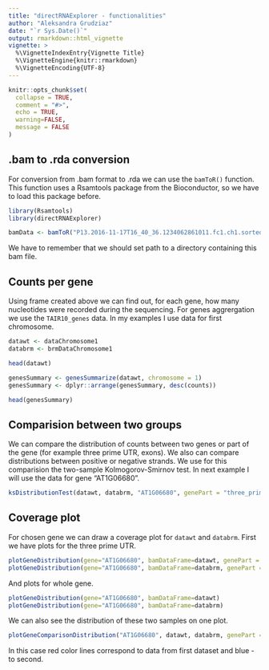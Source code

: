 ```yaml
---
title: "directRNAExplorer - functionalities"
author: "Aleksandra Grudziaz"
date: "`r Sys.Date()`"
output: rmarkdown::html_vignette
vignette: >
  %\VignetteIndexEntry{Vignette Title}
  %\VignetteEngine{knitr::rmarkdown}
  %\VignetteEncoding{UTF-8}
---
```


```r
knitr::opts_chunk$set(
  collapse = TRUE,
  comment = "#>",
  echo = TRUE, 
  warning=FALSE, 
  message = FALSE
)
```

## .bam to .rda conversion

For conversion from .bam format to .rda we can use the `bamToR()` function. This function uses a Rsamtools package from the Bioconductor, so we have to load this package before.

```r
library(Rsamtools)
library(directRNAExplorer)
```
```r
bamData <- bamToR("P13.2016-11-17T16_40_36.1234062861011.fc1.ch1.sorted.bam")
```

We have to remember that we should set path to a directory containing this bam file.

## Counts per gene

Using frame created above we can find out, for each gene, how many nucleotides were recorded during the sequencing. For genes aggrergation we use the `TAIR10_genes` data. In my examples I use data for first chromosome.

```r
datawt <- dataChromosome1
databrm <- brmDataChromosome1
```
```r
head(datawt)
```

```r
genesSummary <- genesSummarize(datawt, chromosome = 1)
genesSummary <- dplyr::arrange(genesSummary, desc(counts))

head(genesSummary)
```


## Comparision between two groups

We can compare the distribution of counts between two genes or part of the gene (for example three prime UTR, exons). We also can compare distributions between positive or negative strands. We use for this comparision the two-sample Kolmogorov-Smirnov test.
In next example I will use the data for gene "AT1G06680".

```r
ksDistributionTest(datawt, databrm, "AT1G06680", genePart = "three_prime_UTR", strand="neg")
```

## Coverage plot

For chosen gene we can draw a coverage plot for `datawt` and `databrm`.
First we have plots for the three prime UTR.
```r
plotGeneDistribution(gene="AT1G06680", bamDataFrame=datawt, genePart = "three_prime_UTR")
plotGeneDistribution(gene="AT1G06680", bamDataFrame=databrm, genePart = "three_prime_UTR")
```

And plots for whole gene.
```r
plotGeneDistribution(gene="AT1G06680", bamDataFrame=datawt)
plotGeneDistribution(gene="AT1G06680", bamDataFrame=databrm)

```


We can also see the distribution of these two samples on one plot.

```r
plotGeneComparisonDistribution("AT1G06680", datawt, databrm, genePart = "three_prime_UTR")

```

In this case red color lines correspond to data from first dataset and blue - to second. 